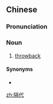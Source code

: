 ==Chinese==
{{zh-forms}}

===Pronunciation===
{{zh-pron
|m=gédài
|cat=n
}}

===Noun===
{{zh-noun}}

# [[throwback]]

====Synonyms====
* {{zh-l|隔代遺傳}}

[[zh:隔代]]